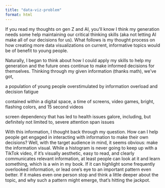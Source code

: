 ```yaml
---
title: "data-viz-problem"
format: html
---
```


If you read my thoughts on gen Z and AI, you'll know I think my generation needs some help maintaining our critical thinking skills (aka not letting AI make all of our decisions for us). What follows is my thought process on how creating more data visualizations on current, informative topics would be of benefit to young people.

Naturally, I began to think about how I could apply my skills to help my generation and the future ones continue to make informed decisions for themselves. Thinking through my given information (thanks math), we've got,

a population of young people overstimulated by information overload and decision fatigue

contained within a digital space, a time of screens, video games, bright, flashing colors, and 15 second videos

screen dependency that has led to health issues galore, including, but definitely not limited to, severe attention span issues

With this information, I thought back through my question. How can I help people get engaged in interacting with information to make their own decisions? Well, with the target audience in mind, it seems obvious: make the information visual. While a histogram is never going to keep up with a TikTok video, if it's visually aesthetic, easy to read, and clearly communicates relevant information, at least people can look at it and learn something, which is a win in my book. If it can highlight some frequently overlooked information, or lead one's eye to an important pattern even better. If it makes even one person stop and think a little deeper about the topic, and why such a pattern might emerge, that's hitting the jackpot.